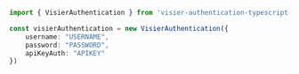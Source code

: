```typescript index.ts
import { VisierAuthentication } from 'visier-authentication-typescript-sdk';

const visierAuthentication = new VisierAuthentication({
    username: "USERNAME",
    password: "PASSWORD",
    apiKeyAuth: "APIKEY"
})
```